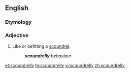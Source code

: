 ==English==
===Etymology===
{{suffix|scoundrel|ly|lang=en}}

===Adjective===
{{en-adj}}
# Like or befitting a [[scoundrel]].
#: '''''scoundrelly''' behaviour''

[[et:scoundrelly]]
[[te:scoundrelly]]
[[vi:scoundrelly]]
[[zh:scoundrelly]]